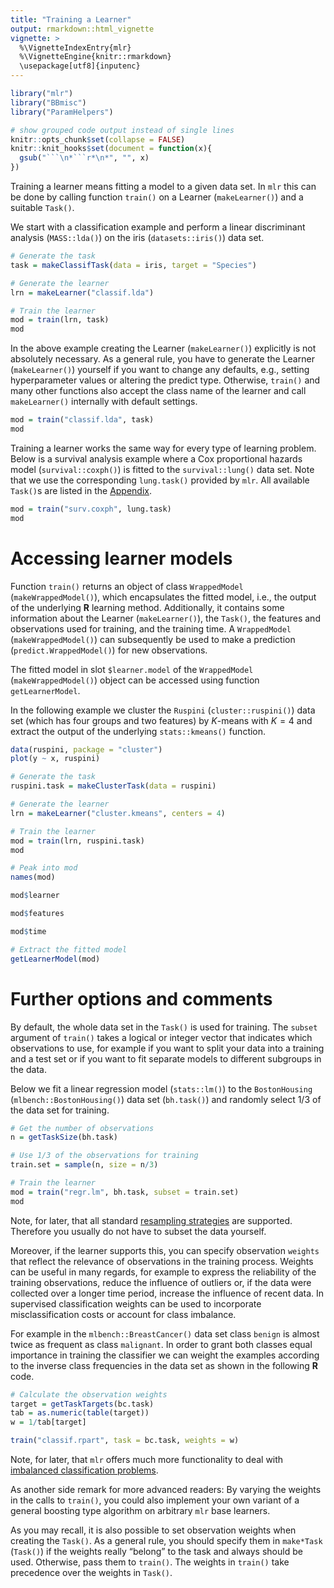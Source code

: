 ```yaml
---
title: "Training a Learner"
output: rmarkdown::html_vignette
vignette: >
  %\VignetteIndexEntry{mlr}
  %\VignetteEngine{knitr::rmarkdown}
  \usepackage[utf8]{inputenc}
---
```


```r
library("mlr")
library("BBmisc")
library("ParamHelpers")

# show grouped code output instead of single lines
knitr::opts_chunk$set(collapse = FALSE)
knitr::knit_hooks$set(document = function(x){
  gsub("```\n*```r*\n*", "", x)
})
```

Training a learner means fitting a model to a given data set.
In `mlr` this can be done by calling function `train()` on a Learner (`makeLearner()`) and a suitable `Task()`.

We start with a classification example and perform a linear discriminant analysis (`MASS::lda()`) on the iris (`datasets::iris()`) data set.

```r
# Generate the task
task = makeClassifTask(data = iris, target = "Species")

# Generate the learner
lrn = makeLearner("classif.lda")

# Train the learner
mod = train(lrn, task)
mod
```

In the above example creating the Learner (`makeLearner()`) explicitly is not absolutely necessary.
As a general rule, you have to generate the Learner (`makeLearner()`) yourself if you want to change any defaults, e.g., setting hyperparameter values or altering the predict type.
Otherwise, `train()` and many other functions also accept the class name of the learner and call `makeLearner()` internally with default settings.

```r
mod = train("classif.lda", task)
mod
```

Training a learner works the same way for every type of learning problem.
Below is a survival analysis example where a Cox proportional hazards model (`survival::coxph()`) is fitted to the `survival::lung()` data set.
Note that we use the corresponding `lung.task()` provided by `mlr`.
All available `Task()`s are listed in the [Appendix](example_tasks.html){target="_blank"}.

```r
mod = train("surv.coxph", lung.task)
mod
```

# Accessing learner models

Function `train()` returns an object of class `WrappedModel` (`makeWrappedModel()`), which encapsulates
the fitted model, i.e., the output of the underlying **R** learning method. 
Additionally, it contains some information about the Learner (`makeLearner()`), the `Task()`, the features and observations used for training, and the training time.
A `WrappedModel` (`makeWrappedModel()`) can subsequently be used to make a prediction (`predict.WrappedModel()`) for new observations.

The fitted model in slot `$learner.model` of the `WrappedModel` (`makeWrappedModel()`) object can be accessed using function `getLearnerModel`.

In the following example we cluster the `Ruspini` (`cluster::ruspini()`) data set (which has four groups and two features) by $K$-means with $K = 4$ and extract the output of the underlying `stats::kmeans()` function.

```r
data(ruspini, package = "cluster")
plot(y ~ x, ruspini)
```
```r
# Generate the task
ruspini.task = makeClusterTask(data = ruspini)

# Generate the learner
lrn = makeLearner("cluster.kmeans", centers = 4)

# Train the learner
mod = train(lrn, ruspini.task)
mod

# Peak into mod
names(mod)

mod$learner

mod$features

mod$time

# Extract the fitted model
getLearnerModel(mod)
```

# Further options and comments

By default, the whole data set in the `Task()` is used for training.
The `subset` argument of `train()` takes a logical or integer vector that indicates which observations to use, for example if you want to split your data into a training and a test set or if you want to fit separate models to different subgroups in the data.

Below we fit a linear regression model (`stats::lm()`) to the `BostonHousing` (`mlbench::BostonHousing()`) data set (`bh.task()`) and randomly select 1/3 of the data set for training.

```r
# Get the number of observations
n = getTaskSize(bh.task)

# Use 1/3 of the observations for training
train.set = sample(n, size = n/3)

# Train the learner
mod = train("regr.lm", bh.task, subset = train.set)
mod
```

Note, for later, that all standard [resampling strategies](resample.html){target="_blank"} are supported.
Therefore you usually do not have to subset the data yourself.

Moreover, if the learner supports this, you can specify observation ``weights`` that reflect the relevance of observations in the training process.
Weights can be useful in many regards, for example to express the reliability of the training observations, reduce the influence of outliers or, if the data were collected over a longer time period, increase the influence of recent data.
In supervised classification weights can be used to incorporate misclassification costs or account for class imbalance.

For example in the `mlbench::BreastCancer()` data set class `benign` is almost twice as frequent as class `malignant`.
In order to grant both classes equal importance in training the classifier we can weight the examples according to the inverse class frequencies in the data set as shown in the following **R** code.

```r
# Calculate the observation weights
target = getTaskTargets(bc.task)
tab = as.numeric(table(target))
w = 1/tab[target]

train("classif.rpart", task = bc.task, weights = w)
```

Note, for later, that `mlr` offers much more functionality to deal with [imbalanced classification problems](over_and_undersampling.html){target="_blank"}.

As another side remark for more advanced readers:
By varying the weights in the calls to `train()`, you could also implement your own variant of a general boosting type algorithm on arbitrary `mlr` base learners.

As you may recall, it is also possible to set observation weights when creating the `Task()`. 
As a general rule, you should specify them in `make*Task` (`Task()`) if the weights really "belong" to the task and always should be used.
Otherwise, pass them to `train()`.
The weights in `train()` take precedence over the weights in `Task()`.


